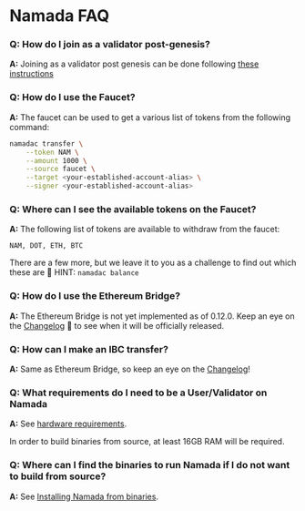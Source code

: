 # Namada FAQ

### Q: How do I join as a validator post-genesis?

**A:** Joining as a validator post genesis can be done following [these instructions](https://hackmd.io/@bengtlofgren/rkear5uOs)

### **Q: How do I use the Faucet?**
    
**A:** The faucet can be used to get a various list of tokens from the following command:

```bash copy
namadac transfer \
    --token NAM \
    --amount 1000 \
    --source faucet \
    --target <your-established-account-alias> \
    --signer <your-established-account-alias>
```
### **Q: Where can I see the available tokens on the Faucet?**
    
**A:** The following list of tokens are available to withdraw from the faucet:
    
`NAM, DOT, ETH, BTC`

There are a few more, but we leave it to you as a challenge to find out which these are 🤔 
HINT: `namadac balance`

### **Q: How do I use the Ethereum Bridge?**
    
**A:** The Ethereum Bridge is not yet implemented as of 0.12.0. Keep an eye on the [Changelog](https://github.com/anoma/namada/tree/main/.changelog) 👀 to see when it will be officially released.

### **Q: How can I make an IBC transfer?**
    
**A:** Same as Ethereum Bridge, so keep an eye on the [Changelog](https://github.com/anoma/namada/tree/main/.changelog)!

### **Q: What requirements do I need to be a User/Validator on Namada**

**A:**  See [hardware requirements](./validators/hardware.md).

In order to build binaries from source, at least 16GB RAM will be required.

### Q: Where can I find the binaries to run Namada if I do not want to build from source?

**A:** See [Installing Namada from binaries](./introduction/install/binaries).
